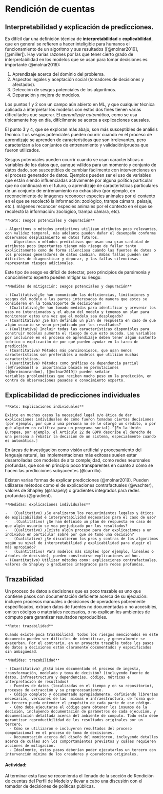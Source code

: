 # Rendición de cuentas

## Interpretabilidad y explicación de predicciones.

Es difícil dar una definición técnica de **interpretabilidad** o **explicabilidad**, que en general se refieren a hacer inteligible para humanos el funcionamiento de un algoritmo y sus resultados ([@molnar2019], [@miller]). Hay varias razones por las que tener cierto grado de interpretabilidad en los modelos que se usan para tomar decisiones es importante  (@molnar2019):

1. Aprendizaje acerca del dominio del problema.
2. Aspectos legales y aceptación social (tomadores de decisiones y afectados).
3. Detección de sesgos potenciales de los algoritmos.
4. Depuración y mejora de modelos.

Los puntos 1 y 2 son un campo aún abierto en ML, y que cualquier técnica aplicada a interpretar los modelos con estos dos fines tienen varias dificultades que superar. El *aprendizaje automático*, como se usa típicamente hoy en día, difícilmente se acerca a explicaciones causales.

El punto 3 y 4, que se exploran más abajo, son más susceptibles de análisis técnico. Los sesgos potenciales pueden ocurrir cuando en el proceso de aprendizaje se aprenden de características que son irrelevantes, pero caracterizan a los conjuntos de entrenamiento y validación/prueba que fueron utilizados.

Sesgos potenciales pueden ocurrir cuando se usan características o variables de los datos que, aunque válidos para un momento y conjunto de datos dado, son susceptibles de cambiar fácilmente con intervenciones en el proceso generador de datos. Ejemplos pueden ser el uso de variables que están siendo influenciadas activamente por alguna política particular que no continuará en el futuro, o aprendizaje de características particulares de un conjunto de entrenamiento no exhaustivo (por ejemplo, en reconocimiento de imágenes reconocer especies animales por el contexto en el que se recolectó la información: zoológico, trampa cámara, paisaje, etc.).
mágenes reconocer especies animales por el contexto en el que se recolectó la información: zoológico, trampa cámara, etc).

```block2
**Reto: sesgos potenciales y depuración**

- Algoritmos o métodos predictivos utilizan atributos poco relevantes, con validez temporal, más adelante pueden dañar el desempeño conforme observamos desplazamiento en datos futuros.  
-	Algoritmos o métodos predictivos que usan una gran cantidad de atributos poco importantes tienen más riesgo de fallar tanto explícitamente como de forma silenciosa cuando las fuentes de datos o los procesos generadores de datos cambian. Ambas fallas pueden ser difíciles de diagnosticar y depurar, y las fallas silenciosas representan riesgos adicionales.

```


Este tipo de sesgo es difícil de detectar, pero principios de parsimonia y conocimiento experto pueden mitigar su riesgo:


```block2
**Medidas de mitigación: sesgos potenciales y depuración**

- (Cualitativa)¿Se han comunicado las deficiencias, limitaciones y sesgos del modelo a las partes interesadas de manera que estos se consideren en la toma/soporte de decisiones?  
- (Cualitativa)¿Se han tomado medidas para identificar y prevenir los usos no intencionados y el abuso del modelo y tenemos un plan para monitorear estos una vez que el modelo sea desplegado?  
- (Cuantitativa) ¿Se han definido un plan de respuesta en caso de que algún usuario se vean perjudicado por los resultados? 
- (Cualitativa) Incluir todas las características disponibles para construir modelos aumenta el riesgo de que esto suceda. Las variables por incluirse en el proceso de aprendizaje deben tener algún sustento teórico o explicación de por qué pueden ayudar en la tarea de predicción.  
- (Cuantitativa) Métodos más parsimoniosos, que usan menos características son preferibles a modelos que utilizan muchas características.  
- (Cuantitativa) Métodos como gráficas de dependencia parcial ([@friedman]) o  importancia basada en permutaciones ([@breimanrandom], [@molnar2019]) pueden señalar
variables problemáticas que reciben mucho peso en la predicción, en contra de observaciones pasadas o conocimiento experto.

```


## Explicabilidad de predicciones individuales

```block2
**Reto: Explicaciones individuales**

Existe en muchos casos la necesidad legal y/o ética de dar explicaciones individuales de cómo fueron tomadas ciertas decisiones (por ejemplo, por qué a una persona no se le otorgó un crédito, o por qué alguien no califica para un programa social).^[En la Unión Europea, por ejemplo, el Artículo 22 de GDPR describe el derecho de una persona a rebatir la decisión de un sistema, especialmente cuando es automática.] 
```

En áreas de investigación como visión artificial y procesamiento del lenguaje natural, las implementaciones más exitosas suelen estar desarrolladas con modelos de alta complejidad, como redes neuronales profundas, que son en principio poco transparentes en cuanto a cómo se hacen las predicciones subyacentes (@carrillo).

Existen varias formas de explicar predicciones (@molnar2019). Pueden utilizarse métodos como el de explicaciones contrafactuales (@wachter), valores de Shapley (@shapely) o gradientes integrados para redes profundas (@gradient). 



```block2
**Medidas: explicaciones individuales**

-	(Cualitativo) ¿Se analizaron los requerimientos legales y éticos de explicabilidad e interpretabilidad necesarios para el caso de uso?  
-	.(Cualitativo) ¿Se han definido un plan de respuesta en caso de que algún usuario se vea perjudicado por los resultados?  
-	(Cualitativo) ¿Existe algún proceso para dar explicaciones a un individuo en particular sobre por qué se tomó una decisión?  
-	(Cualitativo) ¿Se discutieron los pros y contras de los algoritmos según su nivel de interpretabilidad y explicabilidad para elegir el más apropiado?  
-	(Cuantitativo) Para modelos más simples (por ejemplo, lineales o árboles de decisión), pueden construirse explicaciones ad-hoc.  
- (Cuantitativo) Utilizar métodos como: explicaciones contrafactuales, valores de Shapley o gradientes integrados para redes profundas. 
```


## Trazabilidad

Un proceso de datos a decisiones que es poco trazable es uno que contiene pasos con documentación deficiente acerca de su ejecución: incluyen procesos manuales o decisiones de operadores pobremente especificados, extraen datos de fuentes no documentadas o no accesibles, omiten códigos o materiales necesarios, o no explican los ambientes de cómputo para garantizar resultados reproducibles. 


```block2
**Reto: trazabilidad**

Cuando existe poca trazabilidad, todos los riesgos mencionados en este documento pueden ser difíciles de identificar, y generalmente se exacerban. Por el contrario, en un proyecto trazable todos los pasos de datos a decisiones están claramente documentados y especificados sin ambigüedad.
```



```block2
**Medidas: trazabilidad**

- (Cuantitativa) ¿Está bien documentado el proceso de ingesta, transformación, modelado y toma de decisión? (incluyendo fuente de datos, infraestructura y dependencias, código, métricas e interpretación de resultados)
  - Fuentes de datos (localizadas en el tiempo y en su repositorio), procesos de extracción y su preprocesamiento.
  - Código completo y documentado apropiadamente, definiendo librerías necesarias, versiones de las  mismas e infraestructura, de forma que un tercero pueda entender el propósito de cada parte de ese código.  
  - Cómo debe ejecutarse el código para obtener los insumos de la decisión, incluyendo documentación de parámetros de cada ejecución, y documentación detallada acerca del ambiente de cómputo. Todo esto debe garantizar reproducibilidad de los resultados originales por un tercero.  
  - Cómo se utilizaron e incluyeron resultados del proceso computacional en el proceso de toma de decisiones.
  - Documentación acerca del diseño del monitoreo, incluyendo detalles acerca de cuáles son los comportamientos previstos y cuáles requieren acciones de mitigación.  
  - Idealmente, estos pasos deberían poder ejecutarlos un tercero con intervención mínima de los creadores y operadores originales.
```

#### Actividad:{-}
Al terminar esta fase se recomienda el llenado de la sección de Rendición de cuentas del Perfil de Modelo y llevar a cabo una discusión con el tomador de decisiones de políticas públicas.




